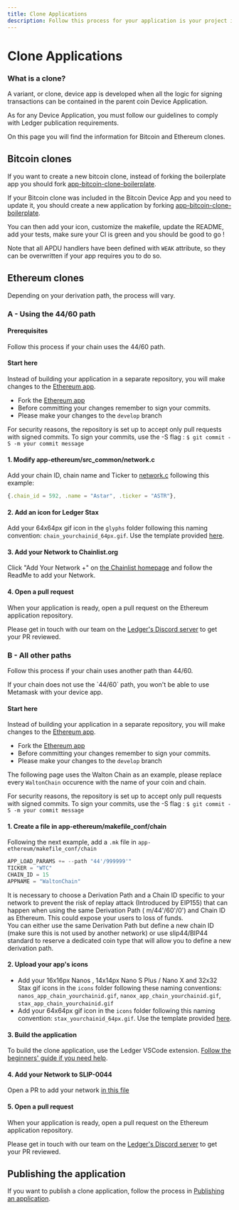 ```yaml
---
title: Clone Applications
description: Follow this process for your application is your project is a Ethereum clone using all other paths than the 44/60 path.
---
```


# Clone Applications

### What is a clone?

A variant, or clone, device app is developed when all the logic for signing transactions can be contained in the parent coin Device Application.

As for any Device Application, you must follow our guidelines to comply with Ledger publication requirements.

On this page you will find the information for Bitcoin and Ethereum clones.

## Bitcoin clones

If you want to create a new bitcoin clone, instead of forking the boilerplate app you should fork [app-bitcoin-clone-boilerplate](https://github.com/LedgerHQ/app-bitcoin-clone-boilerplate).

If your Bitcoin clone was included in the Bitcoin Device App and you need to update it, you should
create a new application by forking [app-bitcoin-clone-boilerplate](https://github.com/LedgerHQ/app-bitcoin-clone-boilerplate).

You can then add your icon, customize the makefile, update the README, add your tests, make sure
your CI is green and you should be good to go !

Note that all APDU handlers have been defined with `WEAK` attribute, so they can be overwritten if your app requires you to do so.

## Ethereum clones

Depending on your derivation path, the process will vary.

### A - Using the 44/60 path

#### Prerequisites

Follow this process if your chain uses the 44/60 path.

#### Start here

Instead of building your application in a separate repository, you will make changes to the [Ethereum app](https://github.com/LedgerHQ/app-ethereum).

- Fork the [Ethereum app](https://github.com/LedgerHQ/app-ethereum)
- Before committing your changes remember to sign your commits.
- Please make your changes to the `develop` branch

<Callout type="warning" emoji="⚠️">
  For security reasons, the repository is set up to accept only pull requests with signed commits. To sign your commits, use the -S flag : <code>$ git commit -S -m your commit message</code>
</Callout>

#### 1. Modify app-ethereum/src_common/network.c

Add your chain ID, chain name and Ticker to [network.c](https://github.com/LedgerHQ/app-ethereum/blob/develop/src/network.c) following this example:

```js copy
{.chain_id = 592, .name = "Astar", .ticker = "ASTR"},
```

#### 2. Add an icon for Ledger Stax

Add your 64x64px gif icon in the `glyphs` folder following this naming convention: `chain_yourchainid_64px.gif`.
Use the template provided [here](../../submission-process/deliverables/icons#stax-template).

#### 3. Add your Network to Chainlist.org

Click "Add Your Network +" on [the Chainlist homepage](https://chainlist.org/) and follow the ReadMe to add your Network.


#### 4. Open a pull request

When your application is ready, open a pull request on the Ethereum application repository.

Please get in touch with our team on the [Ledger's Discord server](https://developers.ledger.com/discord/) to get your PR reviewed.

### B - All other paths

Follow this process if your chain uses another path than 44/60.

<Callout type="warning" emoji="⚠️">
  If your chain does not use the `44/60` path, you won't be able to use Metamask with your device app.
</Callout>

#### Start here

Instead of building your application in a separate repository, you will make changes to the [Ethereum app](https://github.com/LedgerHQ/app-ethereum).

- Fork the [Ethereum app](https://github.com/LedgerHQ/app-ethereum)
- Before committing your changes remember to sign your commits.
- Please make your changes to the `develop` branch

The following page uses the Walton Chain as an example, please replace every `WaltonChain` occurence with the name of your coin and chain.

<Callout type="warning" emoji="⚠️">
  For security reasons, the repository is set up to accept only pull requests with signed commits. To sign your commits, use the -S flag : <code>$ git commit -S -m your commit message</code>
</Callout>

#### 1. Create a file in app-ethereum/makefile_conf/chain

Following the next example, add a `.mk` file in `app-ethereum/makefile_conf/chain`

``` c copy
APP_LOAD_PARAMS += --path "44'/999999'"
TICKER = "WTC"
CHAIN_ID = 15
APPNAME = "WaltonChain"
```

<Callout type="error" emoji="🚨">
    It is necessary to choose a Derivation Path and a Chain ID specific to your network to prevent the risk of replay attack (Introduced by EIP155) that can happen when using the same Derivation Path ( m/44'/60'/0') and Chain ID as Ethereum. This could expose your users to loss of funds.<br/>
    You can either use the same Derivation Path but define a new chain ID (make sure this is not used by another network) or use slip44/BIP44 standard to reserve a dedicated coin type that will allow you to define a new derivation path.
</Callout>

#### 2. Upload your app's icons

- Add your 16x16px Nanos , 14x14px Nano S Plus / Nano X and 32x32 Stax gif icons in the `icons` folder following these naming conventions: `nanos_app_chain_yourchainid.gif`, `nanox_app_chain_yourchainid.gif`, `stax_app_chain_yourchainid.gif`
- Add your 64x64px gif icon in the `icons` folder following this naming convention: `stax_yourchainid_64px.gif`.
Use the template provided [here](../../submission-process/deliverables/icons).

#### 3. Build the application

To build the clone application, use the Ledger VSCode extension. [Follow the beginners' guide if you need help](../../beginner/vscode-extension).


#### 4. Add your Network to SLIP-0044

Open a PR to add your network [in this file](https://github.com/satoshilabs/slips/blob/master/slip-0044.md)

#### 5. Open a pull request

When your application is ready, open a pull request on the Ethereum application repository.

Please get in touch with our team on the [Ledger's Discord server](https://developers.ledger.com/discord/) to get your PR reviewed.

## Publishing the application

If you want to publish a clone application, follow the process in [Publishing an application](../../submission-process/process).